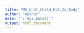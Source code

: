 ```yaml
---
title: "MS_Cndl_Child_Not_In_Body"
author: "Author"
date: "`r Sys.Date()`"
output: html_document
---
```


<!-- \newpage -->

<!-- ```{r, child = '../Child_RMDs/MS_Figures_1.RMD', echo=FALSE} -->
<!-- ``` -->
<!-- \newpage -->
<!-- ```{r, child = '../Child_RMDs/MS_Figures_2.RMD', echo=FALSE} -->
<!-- ``` -->
